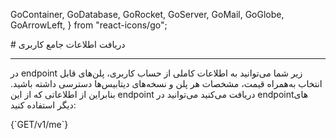 
  GoContainer,
  GoDatabase,
  GoRocket,
  GoServer,
  GoMail,
  GoGlobe,
  GoArrowLeft,
} from "react-icons/go";

<Layout>
# دریافت اطلاعات جامع کاربری
<hr className="mb-2" />

در endpoint زیر شما می‌توانید به اطلاعات کاملی از حساب کاربری، پلن‌های قابل انتخاب به‌همراه قیمت، مشخصات هر پلن و نسخه‌های دیتابیس‌ها دسترسی داشته باشید. بنابراین از اطلاعاتی که از این endpoint دریافت می‌کنید می‌توانید در endpointهای دیگر استفاده کنید:

<div className="h-2" />
<div dir="ltr">
<Highlight className='bash'>
{`GET/v1/me`}
</Highlight>
</div>
<div className="h-2" />

</Layout>
